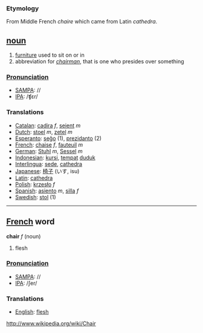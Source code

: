 === Etymology ===
From Middle French ''chaire'' which came from Latin ''cathedra''.

== [[noun]] ==

#[[furniture]] used to sit on or in
#abbreviation for ''[[chairman]]'', that is one who presides over something
===[[Pronunciation]]===
*[[w:SAMPA|SAMPA]]: //
*[[w:IPA|IPA]]: /ʧεr/

===Translations===
*[[Catalan]]: [[cadira]] ''f'', [[seient]] ''m''
*[[Dutch]]: [[stoel]] ''m'', [[zetel]] ''m''
*[[Esperanto]]: [[seĝo]] (1), [[prezidanto]] (2)
*[[French]]: [[chaise]] ''f'', [[fauteuil]] ''m''
*[[German]]: [[Stuhl]] ''m'', [[Sessel]] ''m''
*[[Indonesian]]: [[kursi]], [[tempat]] [[duduk]]
*[[Interlingua]]: [[sede]], [[cathedra]]
*[[Japanese]]: [[椅子]] (いす, isu)
*[[Latin]]: [[cathedra]]
*[[Polish]]: [[krzesło]] ''f''
*[[Spanish]]: [[asiento]] ''m'', [[silla]] ''f''
*[[Swedish]]: [[stol]] (1)

----

== [[French]] word ==

'''chair''' ''f'' (noun)

# flesh

===[[Pronunciation]]===
*[[w:SAMPA|SAMPA]]: //
*[[w:IPA|IPA]]: /ʃer/

===Translations===
*[[English]]: [[flesh]]

http://www.wikipedia.org/wiki/Chair
